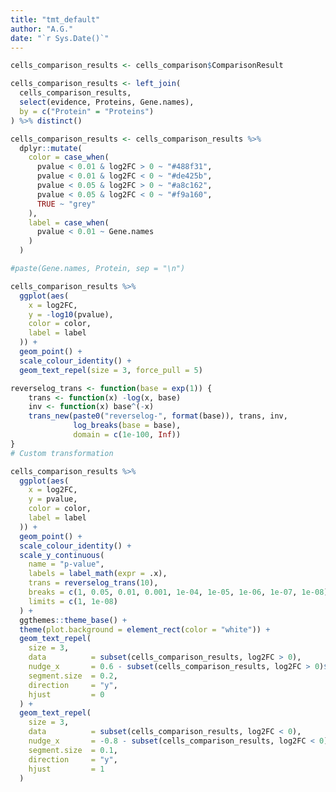 ```yaml
---
title: "tmt_default"
author: "A.G."
date: "`r Sys.Date()`"
---
```

```r
cells_comparison_results <- cells_comparison$ComparisonResult

cells_comparison_results <- left_join(
  cells_comparison_results,
  select(evidence, Proteins, Gene.names),
  by = c("Protein" = "Proteins")
) %>% distinct()

cells_comparison_results <- cells_comparison_results %>% 
  dplyr::mutate(
    color = case_when(
      pvalue < 0.01 & log2FC > 0 ~ "#488f31",
      pvalue < 0.01 & log2FC < 0 ~ "#de425b",
      pvalue < 0.05 & log2FC > 0 ~ "#a8c162",
      pvalue < 0.05 & log2FC < 0 ~ "#f9a160",
      TRUE ~ "grey"
    ),
    label = case_when(
      pvalue < 0.01 ~ Gene.names
    )
  )

#paste(Gene.names, Protein, sep = "\n")

cells_comparison_results %>% 
  ggplot(aes(
    x = log2FC,
    y = -log10(pvalue),
    color = color,
    label = label
  )) +
  geom_point() +
  scale_colour_identity() +
  geom_text_repel(size = 3, force_pull = 5)
```

```r
reverselog_trans <- function(base = exp(1)) {
    trans <- function(x) -log(x, base)
    inv <- function(x) base^(-x)
    trans_new(paste0("reverselog-", format(base)), trans, inv, 
              log_breaks(base = base), 
              domain = c(1e-100, Inf))
}
# Custom transformation

cells_comparison_results %>% 
  ggplot(aes(
    x = log2FC,
    y = pvalue,
    color = color,
    label = label
  )) +
  geom_point() +
  scale_colour_identity() +
  scale_y_continuous(
    name = "p-value",
    labels = label_math(expr = .x),
    trans = reverselog_trans(10),
    breaks = c(1, 0.05, 0.01, 0.001, 1e-04, 1e-05, 1e-06, 1e-07, 1e-08),
    limits = c(1, 1e-08)
  ) +
  ggthemes::theme_base() +
  theme(plot.background = element_rect(color = "white")) +
  geom_text_repel(
    size = 3,
    data          = subset(cells_comparison_results, log2FC > 0),
    nudge_x       = 0.6 - subset(cells_comparison_results, log2FC > 0)$log2FC,
    segment.size  = 0.2,
    direction     = "y",
    hjust         = 0
  ) +
  geom_text_repel(
    size = 3,
    data          = subset(cells_comparison_results, log2FC < 0),
    nudge_x       = -0.8 - subset(cells_comparison_results, log2FC < 0)$log2FC,
    segment.size  = 0.1,
    direction     = "y",
    hjust         = 1
  )
```

